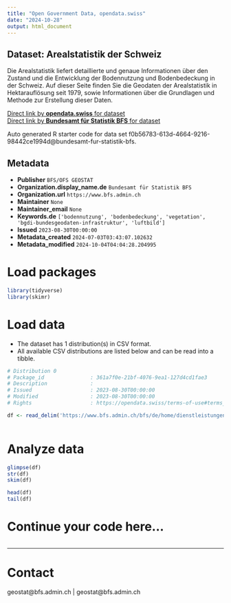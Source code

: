 ```yaml
---
title: "Open Government Data, opendata.swiss"
date: "2024-10-28"
output: html_document
---
```


## Dataset: Arealstatistik der Schweiz

Die Arealstatistik liefert detaillierte und genaue Informationen über den Zustand und die Entwicklung der Bodennutzung und Bodenbedeckung in der Schweiz. Auf dieser Seite finden Sie die Geodaten der Arealstatistik in Hektarauflösung seit 1979, sowie Informationen über die Grundlagen und Methode zur Erstellung dieser Daten.

[Direct link by **opendata.swiss** for dataset](https://opendata.swiss/de/dataset/arealstatistik-der-schweiz)<br>
[Direct link by **Bundesamt für Statistik BFS** for dataset](https://www.bfs.admin.ch/bfs/de/home/dienstleistungen/geostat/geodaten-bundesstatistik/boden-nutzung-bedeckung-eignung/arealstatistik-schweiz.assetdetail.25885690.html)

Auto generated R starter code for data set f0b56783-613d-4664-9216-98442ce1994d@bundesamt-fur-statistik-bfs.

## Metadata

- **Publisher** `BFS/OFS GEOSTAT`
- **Organization.display_name.de** `Bundesamt für Statistik BFS`
- **Organization.url** `https://www.bfs.admin.ch`
- **Maintainer** `None`
- **Maintainer_email** `None`
- **Keywords.de** `['bodennutzung', 'bodenbedeckung', 'vegetation', 'bgdi-bundesgeodaten-infrastruktur', 'luftbild']`
- **Issued** `2023-08-30T00:00:00`
- **Metadata_created** `2024-07-03T03:43:07.102632`
- **Metadata_modified** `2024-10-04T04:04:28.204995`


# Load packages

```r

library(tidyverse)
library(skimr)

```

# Load data

-   The dataset has 1 distribution(s) in CSV format.
-   All available CSV distributions are listed below and can be read into a tibble.

```r

# Distribution 0
# Package_id               : 361a7f0e-21bf-4076-9ea1-127d4cd1fae3
# Description              : 
# Issued                   : 2023-08-30T00:00:00
# Modified                 : 2023-08-30T00:00:00
# Rights                   : https://opendata.swiss/terms-of-use#terms_by_ask

df <- read_delim('https://www.bfs.admin.ch/bfs/de/home/dienstleistungen/geostat/geodaten-bundesstatistik/boden-nutzung-bedeckung-eignung/arealstatistik-schweiz.assetdetail.32376296.html')



```

# Analyze data

```r

glimpse(df)
str(df)
skim(df)

head(df)
tail(df)

```

# Continue your code here...

```r

```

------------------------------------------------------------------------

# Contact

geostat@bfs.admin.ch | geostat@bfs.admin.ch
